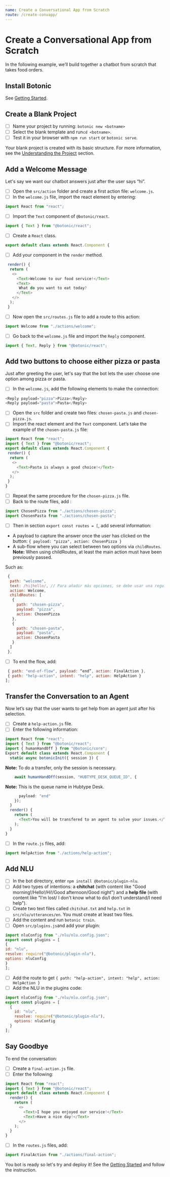 ```yaml
---
name: Create a Conversational App from Scratch
route: /create-convapp/
---
```



# Create a Conversational App from Scratch

In the following example, we’ll build together a chatbot from scratch that takes food orders.

## Install Botonic 

See [Getting Started](/getting-started/).

## Create a Blank Project 

- [ ] Name your project by running:
     `botonic new <botname>` 
- [ ] Select the blank template and run`cd <botname>`. 
- [ ] Test it in your browser with `npm run start`  or `botonic serve`.

Your blank project is created with its basic structure. For more information, see the [Understanding the Project](/Project/) section.

## Add a Welcome Message

Let's say we want our chatbot answers just after the user says “hi”.

- [ ] Open the `src/action` folder and create a first action file: `welcome.js`.
- [ ] In the `welcome.js` file, import the react element by entering:

```javascript
import React from "react";
```
- [ ] Import the `Text` component of `@botonic/react`.
```javascript
import { Text } from "@botonic/react";
```
- [ ] Create a `React` class.
```javascript
export default class extends React.Component {
```
- [ ] Add your component in the `render` method.
```javascript
 render() {
  return (
   <>
     <Text>Welcome to our food service!</Text>
     <Text>
      What do you want to eat today?
     </Text>
   </>
  );
 }
```
- [ ] Now open the `src/routes.js` file to add a route to this action:
```javascript
import Welcome from "./actions/welcome"; 
```
- [ ] Go back to the `welcome.js` file and import the `Reply` component.
```javascript
import { Text, Reply } from "@botonic/react";
```

## Add two buttons to choose either pizza or pasta

Just after greeting the user, let's say that the bot lets the user choose one option among pizza or pasta.

- [ ] In the `welcome.js`, add the following elements to make the connection:

```javascript
<Reply payload="pizza">Pizza</Reply>
<Reply payload="pasta">Pasta</Reply>
```
- [ ] Open the `src` folder and create two files: `chosen-pasta.js` and `chosen-pizza.js`. 
- [ ] Import the react element and the `Text` component. Let’s take the example of the `chosen-pasta.js` file:
```javascript
import React from "react";
import { Text } from "@botonic/react";
export default class extends React.Component {
 render() {
  return (
   <>
     <Text>Pasta is always a good choice!</Text>
   </>
  );
 }
}
```
- [ ] Repeat the same procedure for the `chosen-pizza.js` file.
- [ ] Back to the route files, add : 

```javascript
import ChosenPizza from "./actions/chosen-pizza";
import ChosenPasta from "./actions/chosen-pasta";
```
- [ ] Then in section `export const routes = [`, add several information:

- A payload to capture the answer once the user has clicked on the button: `{ payload: "pizza", action: ChosenPizza }`
- A sub-flow where you can select between two options via `childRoutes`. **Note:** When using childRoutes, at least the main action must have been previously passed. 

Such as:
```javascript
 {
  path: "welcome",
  text: /hi|hello/, // Para añadir más opciones, se debe usar una regular expression
  action: Welcome,
  childRoutes: [
   {
     path: "chosen-pizza",
     payload: "pizza",
     action: ChosenPizza
   },
   {
     path: "chosen-pasta",
     payload: "pasta",
     action: ChosenPasta
   }
  ]
 },
```

- [ ] To end the flow, add:
```javascript
 { path: "end-of-flow", payload: “end”, action: FinalAction }, 
 { path: "help-action", intent: "help", action: HelpAction }
];
```
## Transfer the Conversation to an Agent

Now let’s say that the user wants to get help from an agent just after his selection.

- [ ] Create a `help-action.js` file.
- [ ] Enter the following information:

```javascript
import React from "react";
import { Text } from "@botonic/react";
import { humanHandOff } from "@botonic/core";
Export default class extends React.Component {
  static async botonicInit({ session }) {
```
**Note:** To do a transfer, only the session is necessary. 

```javascript
    await humanHandOff(session, "HUBTYPE_DESK_QUEUE_ID", {
```
**Note:** This is the queue name in Hubtype Desk.

```javascript
      payload: "end"
    });
  }
  render() {
    return (
      <Text>You will be transfered to an agent to solve your issues.</Text>
    );
  }
}
```
- [ ] In the `route.js` files, add:
```javascript
import HelpAction from "./actions/help-action";
```
## Add NLU

- [ ] In the bot directory, enter `npm install @botonic/plugin-nlu`.
- [ ] Add two types of intentions: a **chitchat** (with content like "Good morning!/Hello!/Hi!/Good afternoon/Good night") and a **help file** (with content like "I'm lost/ I don't know what to do/I don't understand/I need help").
- [ ] Create two text files called `chitchat.txt` and `help.txt` in `src/nlu/utterances/en`. You must create at least two files.
- [ ] Add the content and run `botonic train`.
- [ ] Open  `src/plugins.js`and add your plugin:
```javascript
import nluConfig from "./nlu/nlu.config.json";
export const plugins = [
{
id: "nlu",
resolve: require("@botonic/plugin-nlu"),
options: nluConfig
}
];
```
- [ ] Add the route to get `{ path: "help-action", intent: "help", action: HelpAction }`
- [ ] Add the NLU in the plugins code:
```javascript  
import nluConfig from "./nlu/nlu.config.json";
export const plugins = [
  {
    id: "nlu",
    resolve: require("@botonic/plugin-nlu"),
    options: nluConfig
  }
];
```

## Say Goodbye

To end the conversation:
- [ ] Create a `final-action.js` file.
- [ ] Enter the following:
```javascript
import React from "react";
import { Text } from "@botonic/react";
export default class extends React.Component {
  render() {
    return (
      <>
        <Text>I hope you enjoyed our service!</Text>
        <Text>Have a nice day!</Text>
      </>
    );
  }
}
```
- [ ] In the `routes.js` files, add:
```javascript
import FinalAction from "./actions/final-action";
```

You bot is ready so let's try and deploy it! See the [Getting Started](/getting-started/) and follow the instruction.

